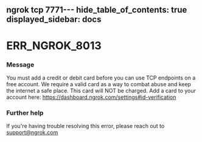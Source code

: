 ngrok tcp 7771---
hide_table_of_contents: true
displayed_sidebar: docs
---


# ERR_NGROK_8013

### Message

You must add a credit or debit card before you can use TCP endpoints on a free account. We require a valid card as a way to combat abuse and keep the internet a safe place. This card will NOT be charged.
Add a card to your account here: https://dashboard.ngrok.com/settings#id-verification

<ErrorDetails error="err_ngrok_8013" />

### Further help

If you're having trouble resolving this error, please reach out to [support@ngrok.com](mailto:support@ngrok.com?subject=Help%20with%20ERR_NGROK_8013)
